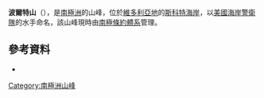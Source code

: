{{coord|78|10|S|163|40|E|display=title}}

'''波爾特山'''（{{lang-en|Porter Hills}}），是[[南極洲|南極洲]]的山峰，位於[[維多利亞地|維多利亞地]]的[[斯科特海岸|斯科特海岸]]，以[[美國海岸警衛隊|美國海岸警衛隊]]的水手命名，該山峰現時由[[南極條約體系|南極條約體系]]管理。

==參考資料==
*{{usgs-gazetteer}}

{{DEFAULTSORT:Porter Hills}}
[[Category:南極洲山峰|Category:南極洲山峰]]


{{ScottCoast-geo-stub}}